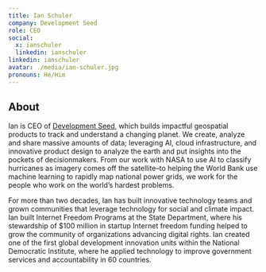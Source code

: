 ```yaml
---
title: Ian Schuler
company: Development Seed
role: CEO
social:
  x: ianschuler
  linkedin: ianschuler
linkedin: ianschuler
avatar: ./media/ian-schuler.jpg
pronouns: He/Him
---
```

## About

Ian is CEO of [Development Seed](https://developmentseed.org/), which builds impactful geospatial products to track and understand a changing planet. We create, analyze and share massive amounts of data; leveraging AI, cloud infrastructure, and innovative product design to analyze the earth and put insights into the pockets of decisionmakers. From our work with NASA to use AI to classify hurricanes as imagery comes off the satellite–to helping the World Bank use machine learning to rapidly map national power grids, we work for the people who work on the world’s hardest problems.

For more than two decades, Ian has built innovative technology teams and grown communities that leverage technology for social and climate impact. Ian built Internet Freedom Programs at the State Department, where his stewardship of $100 million in startup Internet freedom funding helped to grow the community of organizations advancing digital rights. Ian created one of the first global development innovation units within the National Democratic Institute, where he applied technology to improve government services and accountability in 60 countries.